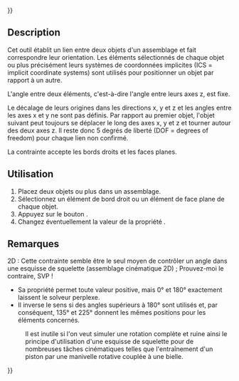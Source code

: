 {{UnfinishedDocu{{#translation:}}}}
<languages/>

{{Docnav/fr
|[[Assembly3_ConstraintMultiParallel/fr|Contrainte parallèle]]
|[[Assembly3_ConstraintPerpendicular/fr|Contrainte perpendiculaire]]
|[[Assembly3_Workbench/fr|Assembly3]]
|IconL = Assembly_ConstraintMultiParallel.svg
|IconR = Assembly_ConstraintPerpendicular.svg
|IconC = Assembly3_workbench_icon.svg
}}

{{GuiCommand/fr
|Name=Assembly3 ConstraintAngle
|Name/fr=Assembly3 Contrainte d'angle
|Icon=Assembly_ConstraintAngle.svg
|Workbenches=[[Assembly3_Workbench/fr|Assembly3]]
}}

== Description ==

Cet outil établit un lien entre deux objets d'un assemblage et fait correspondre leur orientation. Les éléments sélectionnés de chaque objet ou plus précisément leurs systèmes de coordonnées implicites (ICS = implicit coordinate systems) sont utilisés pour positionner un objet par rapport à un autre.

L'angle entre deux éléments, c'est-à-dire l'angle entre leurs axes z, est fixe.

Le décalage de leurs origines dans les directions x, y et z et les angles entre les axes x et y ne sont pas définis. Par rapport au premier objet, l'objet suivant peut toujours se déplacer le long des axes x, y et z et tourner autour des deux axes z. Il reste donc 5 degrés de liberté (DOF = degrees of freedom) pour chaque lien non confirmé.

La contrainte accepte les bords droits et les faces planes.

<span id="Usage"></span>
==Utilisation== 

# Placez deux objets ou plus dans un assemblage.
# Sélectionnez un élément de bord droit ou un élément de face plane de chaque objet.
# Appuyez sur le bouton {{Button|[[Image:Assembly_ConstraintAngle.svg|16px]] Create "Angle" Constraint}}.
# Changez éventuellement la valeur de la propriété {{PropertyData|Angle}}.

<span id="Notes"></span>
== Remarques ==

2D : Cette contrainte semble être le seul moyen de contrôler un angle dans une esquisse de squelette (assemblage cinématique 2D) ; Prouvez-moi le contraire, SVP !

* Sa propriété {{PropertyData|Angle|Angle}} permet toute valeur positive, mais 0° et 180° exactement laissent le solveur perplexe.
* Il inverse le sens si des angles supérieurs à 180° sont utilisés et, par conséquent, 135° et 225° donnent les mêmes positions pour les éléments concernés.
: Il est inutile si l'on veut simuler une rotation complète et ruine ainsi le principe d'utilisation d'une esquisse de squelette pour de nombreuses tâches cinématiques telles que l'entraînement d'un piston par une manivelle rotative couplée à une bielle.


{{Docnav/fr
|[[Assembly3_ConstraintMultiParallel/fr|Contrainte parallèle]]
|[[Assembly3_ConstraintPerpendicular/fr|Contrainte perpendiculaire]]
|[[Assembly3_Workbench/fr|Assembly3]]
|IconL = Assembly_ConstraintMultiParallel.svg
|IconR = Assembly_ConstraintPerpendicular.svg
|IconC = Assembly3_workbench_icon.svg
}}

{{Userdocnavi{{#translation:}}}}